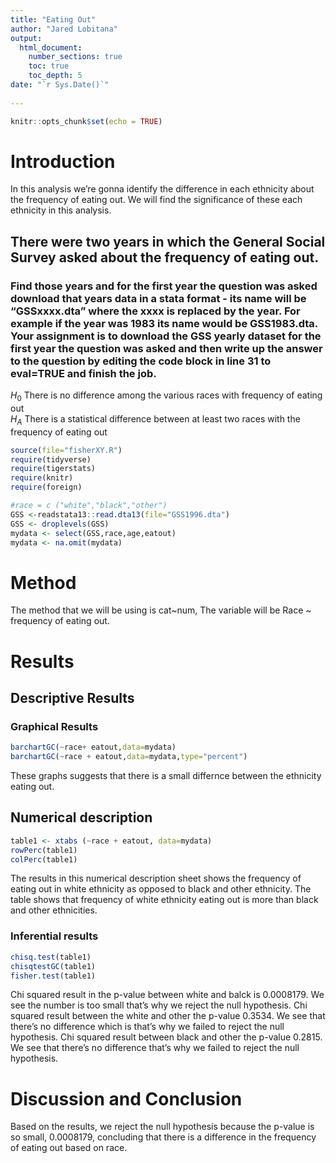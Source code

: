 ```yaml
---
title: "Eating Out"
author: "Jared Lobitana"
output: 
  html_document:
    number_sections: true
    toc: true
    toc_depth: 5
date: "`r Sys.Date()`"    
    
---
```


```r
knitr::opts_chunk$set(echo = TRUE)
```

# Introduction

In this analysis we're gonna identify the difference in each ethnicity about the frequency of eating out. We will find the significance of these each ethnicity in this analysis.


## There were two years in which the General Social Survey asked about the frequency of eating out.
### Find those years and for the first year the question was asked download that years data in a stata format - its name will be "GSSxxxx.dta" where the xxxx is replaced by the year.  For example if the year was 1983 its name would be GSS1983.dta. Your assignment is to download the GSS yearly dataset for the first year the question was asked and then  write up the answer to the question by editing the  code block in line 31 to eval=TRUE and finish the job. 

$H_0$ There is no difference among the various races with frequency of eating out  
$H_A$ There is a statistical difference between at least two races with the frequency of eating out  


```r
source(file="fisherXY.R")
require(tidyverse)
require(tigerstats)
require(knitr)
require(foreign)
```
```r
#race = c ("white","black","other")
GSS <-readstata13::read.dta13(file="GSS1996.dta")
GSS <- droplevels(GSS)
mydata <- select(GSS,race,age,eatout)
mydata <- na.omit(mydata)
```

# Method

The method that we will be using is cat~num, The variable will be Race ~ frequency of eating out.

# Results

## Descriptive Results



### Graphical Results

```r
barchartGC(~race+ eatout,data=mydata)
barchartGC(~race + eatout,data=mydata,type="percent")
```

These graphs suggests that there is a small differnce between the ethnicity eating out. 

## Numerical description

```r
table1 <- xtabs (~race + eatout, data=mydata)
rowPerc(table1)
colPerc(table1)
```
The results in this numerical description sheet shows the frequency of eating out in white ethnicity as opposed to black and other ethnicity. The table shows that frequency of white ethnicity eating out is more than black and other ethnicities. 

### Inferential results

```r
chisq.test(table1)
chisqtestGC(table1)
fisher.test(table1)
```

Chi squared result in the p-value between white and balck is 0.0008179. We see the number is too small that’s why we reject the null hypothesis. Chi squared result between the white and other the p-value 0.3534. We see that there’s no difference which is that’s why we failed to reject the null hypothesis. Chi squared result between black and other the p-value 0.2815. We see that there’s no difference that’s why we failed to reject the null hypothesis.

# Discussion and Conclusion

Based on the results, we reject the null hypothesis because the p-value is so small, 0.0008179, concluding that there is a difference in the frequency of eating out based on race. 
